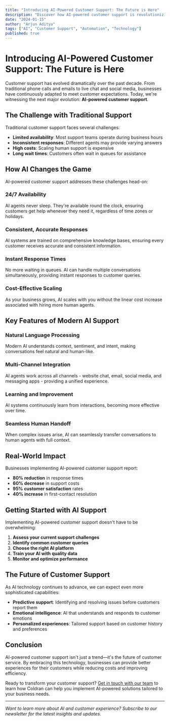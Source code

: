 ```yaml
---
title: "Introducing AI-Powered Customer Support: The Future is Here"
description: "Discover how AI-powered customer support is revolutionizing the way businesses interact with their customers, providing 24/7 assistance and personalized experiences."
date: "2024-01-15"
author: "Arjun Aditya"
tags: ["AI", "Customer Support", "Automation", "Technology"]
published: true
---
```


# Introducing AI-Powered Customer Support: The Future is Here

Customer support has evolved dramatically over the past decade. From traditional phone calls and emails to live chat and social media, businesses have continuously adapted to meet customer expectations. Today, we're witnessing the next major evolution: **AI-powered customer support**.

## The Challenge with Traditional Support

Traditional customer support faces several challenges:

- **Limited availability**: Most support teams operate during business hours
- **Inconsistent responses**: Different agents may provide varying answers
- **High costs**: Scaling human support is expensive
- **Long wait times**: Customers often wait in queues for assistance

## How AI Changes the Game

AI-powered customer support addresses these challenges head-on:

### 24/7 Availability

AI agents never sleep. They're available round the clock, ensuring customers get help whenever they need it, regardless of time zones or holidays.

### Consistent, Accurate Responses

AI systems are trained on comprehensive knowledge bases, ensuring every customer receives accurate and consistent information.

### Instant Response Times

No more waiting in queues. AI can handle multiple conversations simultaneously, providing instant responses to customer queries.

### Cost-Effective Scaling

As your business grows, AI scales with you without the linear cost increase associated with hiring more human agents.

## Key Features of Modern AI Support

### Natural Language Processing

Modern AI understands context, sentiment, and intent, making conversations feel natural and human-like.

### Multi-Channel Integration

AI agents work across all channels - website chat, email, social media, and messaging apps - providing a unified experience.

### Learning and Improvement

AI systems continuously learn from interactions, becoming more effective over time.

### Seamless Human Handoff

When complex issues arise, AI can seamlessly transfer conversations to human agents with full context.

## Real-World Impact

Businesses implementing AI-powered customer support report:

- **80% reduction** in response times
- **60% decrease** in support costs
- **95% customer satisfaction** rates
- **40% increase** in first-contact resolution

## Getting Started with AI Support

Implementing AI-powered customer support doesn't have to be overwhelming:

1. **Assess your current support challenges**
2. **Identify common customer queries**
3. **Choose the right AI platform**
4. **Train your AI with quality data**
5. **Monitor and optimize performance**

## The Future of Customer Support

As AI technology continues to advance, we can expect even more sophisticated capabilities:

- **Predictive support**: Identifying and resolving issues before customers report them
- **Emotional intelligence**: AI that understands and responds to customer emotions
- **Personalized experiences**: Tailored support based on customer history and preferences

## Conclusion

AI-powered customer support isn't just a trend—it's the future of customer service. By embracing this technology, businesses can provide better experiences for their customers while reducing costs and improving efficiency.

Ready to transform your customer support? [Get in touch with our team](/enterprise-contact) to learn how Coldran can help you implement AI-powered solutions tailored to your business needs.

---

*Want to learn more about AI and customer experience? Subscribe to our newsletter for the latest insights and updates.*